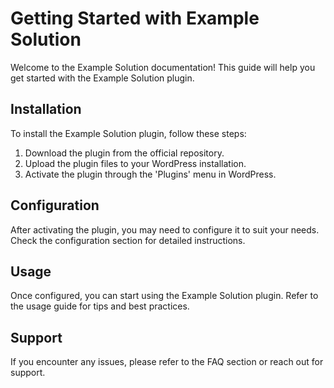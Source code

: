 # Getting Started with Example Solution

Welcome to the Example Solution documentation! This guide will help you get started with the Example Solution plugin.

## Installation

To install the Example Solution plugin, follow these steps:

1. Download the plugin from the official repository.
2. Upload the plugin files to your WordPress installation.
3. Activate the plugin through the 'Plugins' menu in WordPress.

## Configuration

After activating the plugin, you may need to configure it to suit your needs. Check the configuration section for detailed instructions.

## Usage

Once configured, you can start using the Example Solution plugin. Refer to the usage guide for tips and best practices.

## Support

If you encounter any issues, please refer to the FAQ section or reach out for support.
